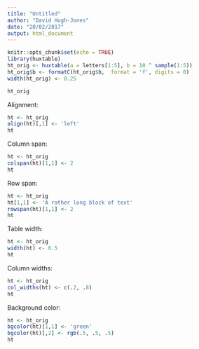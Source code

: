 ```yaml
---
title: "Untitled"
author: "David Hugh-Jones"
date: "20/02/2017"
output: html_document
---
```


```r
knitr::opts_chunk$set(echo = TRUE)
library(huxtable)
ht_orig <- huxtable(a = letters[1:5], b = 10 ^ sample(1:5))
ht_orig$b <- formatC(ht_orig$b,  format = 'f', digits = 0)
width(ht_orig) <- 0.25

ht_orig
```

Alignment:

```r
ht <- ht_orig
align(ht)[,1] <- 'left'
ht
```

Column span:

```r

ht <- ht_orig
colspan(ht)[1,1] <- 2
ht        
```

Row span:

```r
ht <- ht_orig
ht[1,1] <- 'A rather long block of text'
rowspan(ht)[1,1] <- 2
ht        
```


Table width:

```r
ht <- ht_orig
width(ht) <- 0.5
ht
```

Column widths:

```r
ht <- ht_orig
col_widths(ht) <- c(.2, .8)
ht
```

Background color:

```r
ht <- ht_orig
bgcolor(ht)[1,1] <- 'green'
bgcolor(ht)[,2] <- rgb(.5, .5, .5)
ht
```
